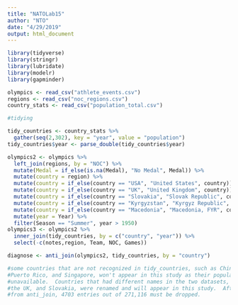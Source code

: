 ```yaml
---
title: "NATOLab15"
author: "NTO"
date: "4/29/2019"
output: html_document
---
```


```r

library(tidyverse)
library(stringr)
library(lubridate)
library(modelr)
library(gapminder)

olympics <- read_csv("athlete_events.csv")
regions <- read_csv("noc_regions.csv") 
country_stats <- read_csv("population_total.csv")

#tidying

tidy_countries <- country_stats %>%
  gather(seq(2,302), key = "year", value = "population")
tidy_countries$year <- parse_double(tidy_countries$year)

olympics2 <- olympics %>%
  left_join(regions, by = "NOC") %>%
  mutate(Medal = if_else(is.na(Medal), "No Medal", Medal)) %>%
  mutate(country = region) %>%
  mutate(country = if_else(country == "USA", "United States", country)) %>%
  mutate(country = if_else(country == "UK", "United Kingdom", country)) %>%
  mutate(country = if_else(country == "Slovakia", "Slovak Republic", country)) %>%
  mutate(country = if_else(country == "Kyrgyzstan", "Kyrgyz Republic", country)) %>%
  mutate(country = if_else(country == "Macedonia", "Macedonia, FYR", country)) %>%
  mutate(year = Year) %>%
  filter(Season == "Summer", year > 1950)
olympics3 <- olympics2 %>%
  inner_join(tidy_countries, by = c("country", "year")) %>%
  select(-c(notes,region, Team, NOC, Games)) 

diagnose <- anti_join(olympics2, tidy_countries, by = "country")

#some countries that are not recognized in tidy_countries, such as Chinese Taipei,
#Puerto Rico, and Singapore, won't appear in this study as their populations are
#unavailable.  Countries that had different names in the two datasets, like the US,
#the UK, and Slovakia, were renamed and will appear in this study.  After diagnosing
#from anti_join, 4703 entries out of 271,116 must be dropped.

```
